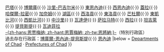 {{Navbox
|name  = 查德行政區劃
|title = {{TCD}}[[查德行政區劃|行政區劃]]
|image = [[Image:Flag of Chad.svg|50px|Flag of Chad]]
|list1 = [[加扎勒河區|加扎勒河]]{{·}} [[巴塔区|巴塔]]{{·}} [[博爾庫區|博爾庫]]{{·}} [[沙里-巴吉尔米区|沙里-巴吉尔米]]{{·}} [[東恩內迪區|東恩內迪]]{{·}} [[西恩內迪區|西恩內迪]]{{·}} [[蓋拉區|蓋拉]]{{·}} [[哈傑爾-拉密區|哈傑爾-拉密]]{{·}} [[加奈姆區|加奈姆]]{{·}} [[湖區 (乍得)|湖區]]{{·}} [[西洛貢區|西洛貢]]{{·}} [[東洛貢區|東洛貢]]{{·}} [[芒杜爾區|芒杜爾]]{{·}} [[東凱比河區|東凱比河]]{{·}} [[西凱比河區|西凱比河]]{{·}} [[中沙里區|中沙里]]{{·}} [[瓦達伊區|瓦達伊]]{{·}} [[萨拉马特区|萨拉马特]]{{·}} [[西拉區|西拉]]{{·}} [[坦吉萊區|坦吉萊]]{{·}} [[提貝斯提區|提貝斯提]]{{·}} [[瓦迪菲拉區|瓦迪菲拉]]<br />
[[恩贾梅纳|-{zh-hans:恩贾梅纳; zh-hant:恩賈梅納; zh-tw:恩將納;}-]]（特別行政區）<br />
過去存在行政區：[[博庫爾-恩內迪-提貝斯提區|博庫爾-恩內迪-提貝斯提]]{{·}} [[恩內迪區|恩內迪]]
|below = [[Departments of Chad]]&nbsp;·  [[Prefectures of Chad]]
}}<noinclude>
[[Category:Regions of Chad|{{PAGENAME}}]]
</noinclude>